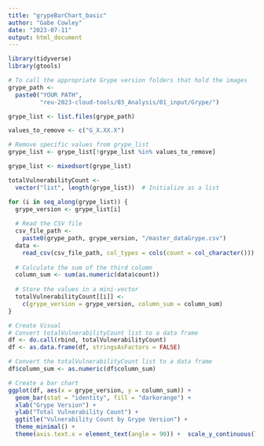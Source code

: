 ```yaml
---
title: "grypeBarChart_basic"
author: "Gabe Cowley"
date: "2023-07-11"
output: html_document
---
```


```r
library(tidyverse)
library(gtools)
```


```r
# To call the appropriate Grype version folders that hold the images
grype_path <-
  paste0("YOUR PATH",
         "reu-2023-cloud-tools/03_Analysis/01_input/Grype/")

grype_list <- list.files(grype_path)

values_to_remove <- c("G_X.XX.X")

# Remove specific values from grype_list
grype_list <- grype_list[!grype_list %in% values_to_remove]

grype_list <- mixedsort(grype_list)

totalVulnerabilityCount <-
  vector("list", length(grype_list))  # Initialize as a list

for (i in seq_along(grype_list)) {
  grype_version <- grype_list[i]
  
  # Read the CSV file
  csv_file_path <-
    paste0(grype_path, grype_version, "/master_dataGrype.csv")
  data <-
    read_csv(csv_file_path, col_types = cols(count = col_character()))
  
  # Calculate the sum of the third column
  column_sum <- sum(as.numeric(data$count))
  
  # Store the values in a mini-vector
  totalVulnerabilityCount[[i]] <-
    c(grype_version = grype_version, column_sum = column_sum)
}

```

```r
# Create Visual
# Convert totalVulnerabilityCount list to a data frame
df <- do.call(rbind, totalVulnerabilityCount)
df <- as.data.frame(df, stringsAsFactors = FALSE)

# Convert the totalVulnerabilityCount list to a data frame
df$column_sum <- as.numeric(df$column_sum)

# Create a bar chart
ggplot(df, aes(x = grype_version, y = column_sum)) +
  geom_bar(stat = "identity", fill = "darkorange") +
  xlab("Grype Version") +
  ylab("Total Vulnerability Count") +
  ggtitle("Vulnerability Count by Grype Version") +
  theme_minimal() +
  theme(axis.text.x = element_text(angle = 90)) +  scale_y_continuous(limits = c(0, max(df$column_sum)))
```

